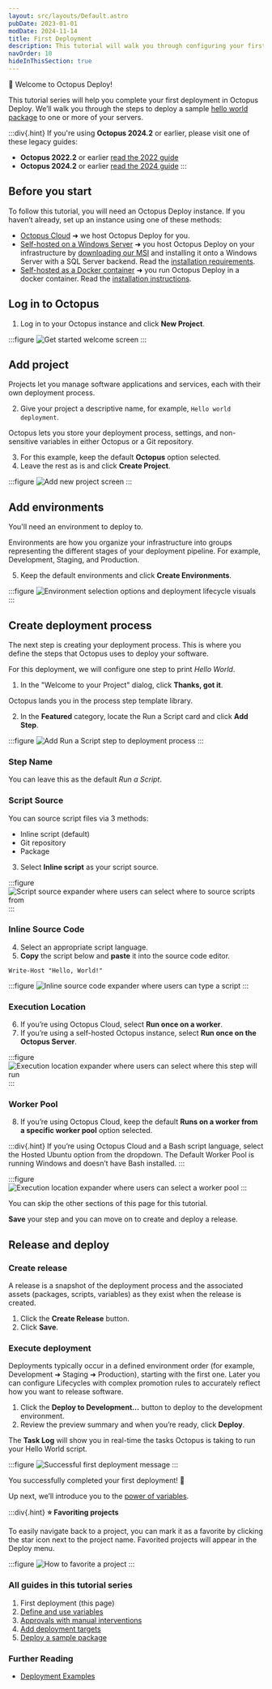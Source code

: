 ```yaml
---
layout: src/layouts/Default.astro
pubDate: 2023-01-01
modDate: 2024-11-14
title: First Deployment
description: This tutorial will walk you through configuring your first deployment in Octopus Deploy.
navOrder: 10
hideInThisSection: true
---
```


👋 Welcome to Octopus Deploy!

This tutorial series will help you complete your first deployment in Octopus Deploy. We’ll walk you through the steps to deploy a sample [hello world package](https://octopus.com/images/docs/hello-world.1.0.0.zip) to one or more of your servers.

:::div{.hint}
If you're using **Octopus 2024.2** or earlier, please visit one of these legacy guides:

- **Octopus 2022.2** or earlier [read the 2022 guide](/docs/getting-started/first-deployment/legacy-guide/2022)
- **Octopus 2024.2** or earlier [read the 2024 guide](/docs/getting-started/first-deployment/legacy-guide/2024)
:::

## Before you start

To follow this tutorial, you will need an Octopus Deploy instance. If you haven’t already, set up an instance using one of these methods:

- [Octopus Cloud](https://octopus.com/start) ➜ we host Octopus Deploy for you.
- [Self-hosted on a Windows Server](https://octopus.com/start?platform=Server) ➜ you host Octopus Deploy on your infrastructure by [downloading our MSI](https://octopus.com/download) and installing it onto a Windows Server with a SQL Server backend. Read the [installation requirements](/docs/installation/requirements).
- [Self-hosted as a Docker container](https://octopus.com/start?platform=Server) ➜ you run Octopus Deploy in a docker container. Read the [installation instructions](https://octopus.com/blog/introducing-linux-docker-image).

## Log in to Octopus

1. Log in to your Octopus instance and click **New Project**.

:::figure
![Get started welcome screen](/docs/getting-started/first-deployment/images/get-started.png)
:::

## Add project
Projects let you manage software applications and services, each with their own deployment process.

2. Give your project a descriptive name, for example, `Hello world deployment`.

Octopus lets you store your deployment process, settings, and non-sensitive variables in either Octopus or a Git repository. 

3. For this example, keep the default **Octopus** option selected.
4. Leave the rest as is and click **Create Project**.

:::figure
![Add new project screen](/docs/getting-started/first-deployment/images/add-new-project.png)
:::

## Add environments
You'll need an environment to deploy to.

Environments are how you organize your infrastructure into groups representing the different stages of your deployment pipeline. For example, Development, Staging, and Production.

5. Keep the default environments and click **Create Environments**.

:::figure
![Environment selection options and deployment lifecycle visuals](/docs/getting-started/first-deployment/images/select-environments.png)
:::

## Create deployment process

The next step is creating your deployment process. This is where you define the steps that Octopus uses to deploy your software. 

For this deployment, we will configure one step to print _Hello World_.

1. In the "Welcome to your Project" dialog, click **Thanks, got it**.

Octopus lands you in the process step template library.

2. In the **Featured** category, locate the Run a Script card and click **Add Step**.

:::figure
![Add Run a Script step to deployment process](/docs/getting-started/first-deployment/images/run-script-step.png)
:::

### Step Name
You can leave this as the default _Run a Script_.

### Script Source

You can source script files via 3 methods:

- Inline script (default)
- Git repository
- Package

3. Select **Inline script** as your script source. 

:::figure
![Script source expander where users can select where to source scripts from](/docs/getting-started/first-deployment/images/script-source.png)
:::

### Inline Source Code

4. Select an appropriate script language.
5. **Copy** the script below and **paste** it into the source code editor.

```
Write-Host "Hello, World!"
```

:::figure
![Inline source code expander where users can type a script](/docs/getting-started/first-deployment/images/inline-source-code.png)
:::

### Execution Location

6. If you’re using Octopus Cloud, select **Run once on a worker**. 
7. If you’re using a self-hosted Octopus instance, select **Run once on the Octopus Server**.

:::figure
![Execution location expander where users can select where this step will run](/docs/getting-started/first-deployment/images/execution-location.png)
:::

### Worker Pool

8. If you’re using Octopus Cloud, keep the default **Runs on a worker from a specific worker pool** option selected.

:::div{.hint}
If you’re using Octopus Cloud and a Bash script language, select the Hosted Ubuntu option from the dropdown. The Default Worker Pool is running Windows and doesn’t have Bash installed.
:::

:::figure
![Execution location expander where users can select a worker pool](/docs/getting-started/first-deployment/images/worker-pool.png)
:::

You can skip the other sections of this page for this tutorial.

**Save** your step and you can move on to create and deploy a release.

## Release and deploy

### Create release

A release is a snapshot of the deployment process and the associated assets (packages, scripts, variables) as they exist when the release is created.

1. Click the **Create Release** button.
2. Click **Save**.

### Execute deployment

Deployments typically occur in a defined environment order (for example, Development ➜ Staging ➜ Production), starting with the first one. Later you can configure Lifecycles with complex promotion rules to accurately reflect how you want to release software.

1. Click the **Deploy to Development…** button to deploy to the development environment.
2. Review the preview summary and when you’re ready, click **Deploy**.

The **Task Log** will show you in real-time the tasks Octopus is taking to run your Hello World script.

:::figure
![Successful first deployment message](/docs/getting-started/first-deployment/images/successful-deployment.png)
:::

You successfully completed your first deployment! 🎉 

Up next, we’ll introduce you to the [power of variables](/docs/getting-started/first-deployment/define-and-use-variables).

:::div{.hint}
**⭐ Favoriting projects**

To easily navigate back to a project, you can mark it as a favorite by clicking the star icon next to the project name. Favorited projects will appear in the Deploy menu.

:::figure
![How to favorite a project](/docs/getting-started/first-deployment/images/add-favourite-project.png)
:::

### All guides in this tutorial series

1. First deployment (this page)
2. [Define and use variables](/docs/getting-started/first-deployment/define-and-use-variables)
3. [Approvals with manual interventions](/docs/getting-started/first-deployment/approvals-with-manual-interventions)
4. [Add deployment targets](/docs/getting-started/first-deployment/add-deployment-targets)
5. [Deploy a sample package](/docs/getting-started/first-deployment/deploy-a-package)

### Further Reading

- [Deployment Examples](/docs/deployments)
